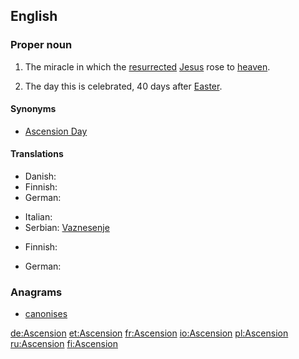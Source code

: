 {{also|ascension|ascensión|Ascensión}}
==English==

===Proper noun===
{{en-proper noun}}

# {{Christianity}} The miracle in which the [[resurrected]] [[Jesus]] rose to [[heaven]].
# The day this is celebrated, 40 days after [[Easter]].

====Synonyms====
* {{sense|day}} [[Ascension Day]]

====Translations====
{{trans-top|Christian miracle}}
* Danish: {{t|da|himmelfart|c}}
* Finnish: {{t-|fi|taivaaseenastuminen}}
* German: {{t+|de|Christi Himmelfahrt}}
{{trans-mid}}
* Italian: {{t-|it|Ascensione|f}}
* Serbian: [[Vaznesenje]] {{n}}
{{trans-bottom}}
{{trans-top|day celebrated}}
* Finnish: {{t+|fi|helatorstai}}
{{trans-mid}}
* German: {{t+|de|Himmelfahrt|f}}
{{trans-bottom}}

===Anagrams===
* [[canonises#English|canonises]]

[[de:Ascension]]
[[et:Ascension]]
[[fr:Ascension]]
[[io:Ascension]]
[[pl:Ascension]]
[[ru:Ascension]]
[[fi:Ascension]]